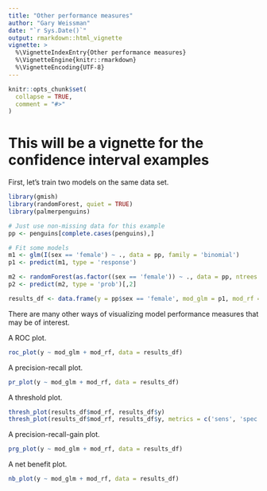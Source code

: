```yaml
---
title: "Other performance measures"
author: "Gary Weissman"
date: "`r Sys.Date()`"
output: rmarkdown::html_vignette
vignette: >
  %\VignetteIndexEntry{Other performance measures}
  %\VignetteEngine{knitr::rmarkdown}
  %\VignetteEncoding{UTF-8}
---
```


```r
knitr::opts_chunk$set(
  collapse = TRUE,
  comment = "#>"
)
```


# This will be a vignette for the confidence interval examples

First, let's train two models on the same data set.

```r
library(gmish)
library(randomForest, quiet = TRUE)
library(palmerpenguins)

# Just use non-missing data for this example
pp <- penguins[complete.cases(penguins),]

# Fit some models
m1 <- glm(I(sex == 'female') ~ ., data = pp, family = 'binomial')
p1 <- predict(m1, type = 'response')

m2 <- randomForest(as.factor((sex == 'female')) ~ ., data = pp, ntrees = 50)
p2 <- predict(m2, type = 'prob')[,2]

results_df <- data.frame(y = pp$sex == 'female', mod_glm = p1, mod_rf = p2)

```

There are many other ways of visualizing model performance measures that may be of interest. 

A ROC plot.

```r
roc_plot(y ~ mod_glm + mod_rf, data = results_df)
```

A precision-recall plot.

```r
pr_plot(y ~ mod_glm + mod_rf, data = results_df)
```

A threshold plot.

```r
thresh_plot(results_df$mod_rf, results_df$y)
thresh_plot(results_df$mod_rf, results_df$y, metrics = c('sens', 'spec'))
```

A precision-recall-gain plot.

```r
prg_plot(y ~ mod_glm + mod_rf, data = results_df)
```

A net benefit plot.

```r
nb_plot(y ~ mod_glm + mod_rf, data = results_df)
```
